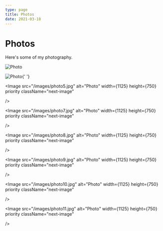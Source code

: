 ```yaml
---
type: page
title: Photos
date: 2021-03-18
---
```


# Photos

Here's some of my photography.


<Image
  src="/images/photo3.jpg"
  alt="Photo"
  width={1125}
  height={750}
  priority
  className="next-image"
/>

<Image
  src="/images/photo4.jpg"
  alt="Photo"
  width={1125}
  height={750}
  priority
  className="next-image"
/>{' '}

<Image
  src="/images/photo5.jpg"
  alt="Photo"
  width={1125}
  height={750}
  priority
  className="next-image"

/>

<Image
  src="/images/photo7.jpg"
  alt="Photo"
  width={1125}
  height={750}
  priority
  className="next-image"

/>

<Image
  src="/images/photo8.jpg"
  alt="Photo"
  width={1125}
  height={750}
  priority
  className="next-image"

/>

<Image
  src="/images/photo9.jpg"
  alt="Photo"
  width={1125}
  height={750}
  priority
  className="next-image"

/>

<Image
  src="/images/photo10.jpg"
  alt="Photo"
  width={1125}
  height={750}
  priority
  className="next-image"

/>

<Image
  src="/images/photo11.jpg"
  alt="Photo"
  width={1125}
  height={750}
  priority
  className="next-image"

/>
